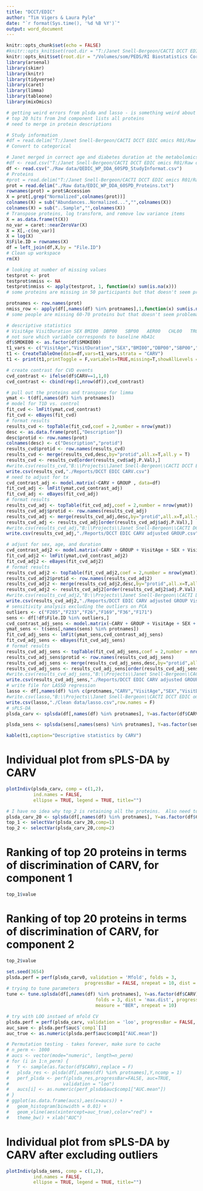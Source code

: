 ```yaml
---
title: "DCCT/EDIC"
author: "Tim Vigers & Laura Pyle"
date: "`r format(Sys.time(), '%d %B %Y')`"
output: word_document
---
```


```r
knitr::opts_chunk$set(echo = FALSE)
#knitr::opts_knit$set(root.dir = "T:/Janet Snell-Bergeon/CACTI DCCT EDIC omics R01/")
knitr::opts_knit$set(root.dir = "/Volumes/som/PEDS/RI Biostatistics Core/Shared/Shared Projects/Laura/BDC/Projects/Janet Snell-Bergeon/CACTI DCCT EDIC omics R01")
library(arsenal)
library(skimr)
library(knitr)
library(tidyverse)
library(caret)
library(limma)
library(tableone)
library(mixOmics)
```

```r

# getting weird errors from plsda and lasso - is something weird about the data?
# top 20 hits from 2nd component lists all proteins
# need to merge in protein descriptions

# Study information
#df = read.delim("T:/Janet Snell-Bergeon/CACTI DCCT EDIC omics R01/Raw data/QEDIC_WP_DDA_60SPD_StudyInformat.txt")
# Convert to categorical

# Janet merged in correct age and diabetes duration at the metabolomics visit
#df <- read.csv("T:/Janet Snell-Bergeon/CACTI DCCT EDIC omics R01/Raw data/QEDIC_WP_DDA_60SPD_StudyInformat.csv")
df <- read.csv("./Raw data/QEDIC_WP_DDA_60SPD_StudyInformat.csv")
# Proteins
#prot = read.delim("T:/Janet Snell-Bergeon/CACTI DCCT EDIC omics R01/Raw data/EDIC_WP_DDA_60SPD_Proteins.txt")
prot = read.delim("./Raw data/EDIC_WP_DDA_60SPD_Proteins.txt")
rownames(prot) = prot$Accession
X = prot[,grep("Normalized",colnames(prot))]
colnames(X) = sub("Abundances..Normalized...","",colnames(X))
colnames(X) = sub("..Sample","",colnames(X))
# Transpose proteins, log transform, and remove low variance items
X = as.data.frame(t(X))
no_var = caret::nearZeroVar(X)
X = X[,-c(no_var)]
X = log(X)
X$File.ID = rownames(X)
df = left_join(df,X,by = "File.ID")
# Clean up workspace
rm(X)

# looking at number of missing values
testprot <- prot
testprot$nmiss <- NA
testprot$nmiss <- apply(testprot, 1, function(x) sum(is.na(x)))
# some proteins are missing in 50 participants but that doesn't seem problematic

protnames <- row.names(prot)
nmiss_row <- apply(df[,names(df) %in% protnames],1,function(x) sum(is.na(x)))
# some people are missing 60-70 proteins but that doesn't seem problematic

# descriptive statistics
# VisitAge VisitDuration SEX BMI00	DBP00	SBP00	AER00	CHL00	TRG00	HDL00	LDL00 SMOKE00
# not sure which variable corresponds to baseline HbA1c
df$SMOKE00 <- as.factor(df$SMOKE00)
t1_vars <- c("VisitAge","VisitDuration","SEX","BMI00","DBP00","SBP00","AER00","CHL00","TRG00","HDL00","LDL00","SMOKE00")
t1 <- CreateTableOne(data=df,vars=t1_vars,strata = "CARV")
t1 <- print(t1,printToggle = F,varLabels=TRUE,missing=T,showAllLevels = T,test = T)

# create contrast for CVD events
cvd_contrast <- ifelse(df$CARV==1,1,0)
cvd_contrast <- cbind(rep(1,nrow(df)),cvd_contrast)

# pull out the proteins and transpose for limma
ymat <- t(df[,names(df) %in% protnames])
# model for T1D vs. control
fit_cvd <- lmFit(ymat,cvd_contrast)
fit_cvd <- eBayes(fit_cvd)
# format results
results_cvd <- topTable(fit_cvd,coef = 2,number = nrow(ymat))
desc <- as.data.frame(prot[,"Description"])
desc$protid <- row.names(prot)
colnames(desc) <- c("Description","protid")
results_cvd$protid <- row.names(results_cvd)
results_cvd <- merge(results_cvd,desc,by="protid",all.x=T,all.y = T)
results_cvd <- results_cvd[order(results_cvd$adj.P.Val),] 
#write.csv(results_cvd,"B:\\Projects\\Janet Snell-Bergeon\\CACTI DCCT EDIC omics R01\\Reports\\DCCT EDIC CARV.csv")
write.csv(results_cvd,"./Reports/DCCT EDIC CARV.csv")
# need to adjust for tx
cvd_contrast_adj <- model.matrix(~CARV + GROUP , data=df)
fit_cvd_adj <- lmFit(ymat,cvd_contrast_adj)
fit_cvd_adj <- eBayes(fit_cvd_adj)
# format results
results_cvd_adj <- topTable(fit_cvd_adj,coef = 2,number = nrow(ymat))
results_cvd_adj$protid <- row.names(results_cvd_adj)
results_cvd_adj <- merge(results_cvd_adj,desc,by="protid",all.x=T,all.y = T)
results_cvd_adj <- results_cvd_adj[order(results_cvd_adj$adj.P.Val),] 
#write.csv(results_cvd_adj,"B:\\Projects\\Janet Snell-Bergeon\\CACTI DCCT EDIC omics R01\\Reports\\DCCT EDIC CARV adjusted GROUP.csv")
write.csv(results_cvd_adj,"./Reports/DCCT EDIC CARV adjusted GROUP.csv")

# adjust for sex, age, and duration
cvd_contrast_adj2 <- model.matrix(~CARV + GROUP + VisitAge + SEX + VisitDuration , data=df)
fit_cvd_adj2 <- lmFit(ymat,cvd_contrast_adj2)
fit_cvd_adj2 <- eBayes(fit_cvd_adj2)
# format results
results_cvd_adj2 <- topTable(fit_cvd_adj2,coef = 2,number = nrow(ymat))
results_cvd_adj2$protid <- row.names(results_cvd_adj2)
results_cvd_adj2 <- merge(results_cvd_adj2,desc,by="protid",all.x=T,all.y = T)
results_cvd_adj2 <- results_cvd_adj2[order(results_cvd_adj2$adj.P.Val),] 
#write.csv(results_cvd_adj2,"B:\\Projects\\Janet Snell-Bergeon\\CACTI DCCT EDIC omics R01\\Reports\\DCCT EDIC CARV adjusted GROUP VisitAge SEX Visit Duration.csv")
write.csv(results_cvd_adj2,"./Reports/DCCT EDIC CARV adjusted GROUP VisitAge SEX Visit Duration.csv")
# sensitivity analysis excluding the outliers on PCA
outliers <- c("F205","F233","F26","F169","F36","F171")
sens <- df[!df$File.ID %in% outliers,]
cvd_contrast_adj_sens <- model.matrix(~CARV + GROUP + VisitAge + SEX + VisitDuration , data=sens)
ymat_sens <- t(sens[,names(sens) %in% protnames])
fit_cvd_adj_sens <- lmFit(ymat_sens,cvd_contrast_adj_sens)
fit_cvd_adj_sens <- eBayes(fit_cvd_adj_sens)
# format results
results_cvd_adj_sens <- topTable(fit_cvd_adj_sens,coef = 2,number = nrow(ymat))
results_cvd_adj_sens$protid <- row.names(results_cvd_adj_sens)
results_cvd_adj_sens <- merge(results_cvd_adj_sens,desc,by="protid",all.x=T,all.y = T)
results_cvd_adj_sens <- results_cvd_adj_sens[order(results_cvd_adj_sens$adj.P.Val),] 
#write.csv(results_cvd_adj_sens,"B:\\Projects\\Janet Snell-Bergeon\\CACTI DCCT EDIC omics R01\\Reports\\DCCT EDIC CARV adjusted GROUP VisitAge SEX Visit Duration sensitivity analysis excluding outliers.csv")
write.csv(results_cvd_adj_sens,"./Reports/DCCT EDIC CARV adjusted GROUP VisitAge SEX Visit Duration sensitivity analysis excluding outliers.csv")
# write file for LASSO regression
lasso <- df[,names(df) %in% c(protnames,"CARV","VisitAge","SEX","VisitDuration")]
#write.csv(lasso,"B:\\Projects\\Janet Snell-Bergeon\\CACTI DCCT EDIC omics R01\\Clean data\\lasso.csv",row.names = F)
write.csv(lasso,"./Clean data/lasso.csv",row.names = F)
# sPLS-DA
plsda_carv <- splsda(df[,names(df) %in% protnames], Y=as.factor(df$CARV),ncomp = 2)

plsda_sens <- splsda(sens[,names(sens) %in% protnames], Y=as.factor(sens$CARV),ncomp = 2)

```

```r
kable(t1,caption="Descriptive statistics by CARV")
```

# Individual plot from sPLS-DA by CARV

```r
plotIndiv(plsda_carv, comp = c(1,2),
          ind.names = FALSE, 
          ellipse = TRUE, legend = TRUE, title="")
```

```r
# I have no idea why top_2 is retaining all the proteins.  Also need to merge in the protein names
plsda_carv_20 <- splsda(df[,names(df) %in% protnames], Y=as.factor(df$CARV),ncomp = 2,keepX = c(20,20))
top_1 <- selectVar(plsda_carv_20,comp=1)
top_2 <- selectVar(plsda_carv_20,comp=2)
```

# Ranking of top 20 proteins in terms of discrimination of CARV, for component 1

```r
top_1$value
```

# Ranking of top 20 proteins in terms of discrimination of CARV, for component 2

```r
top_2$value
```

```r
set.seed(3654)
plsda.perf = perf(plsda_carv0, validation = 'Mfold', folds = 3, 
                             progressBar = FALSE, nrepeat = 10, dist = 'max.dist',auc=TRUE)
# trying to tune parameters
tune <- tune.splsda(df[,names(df) %in% protnames], Y=as.factor(df$CARV),ncomp = 4,validation = 'Mfold',
                                 folds = 3, dist = 'max.dist', progressBar = FALSE,
                                 measure = "BER", nrepeat = 10)

# try with LOO instaed of mfold CV
plsda.perf = perf(plsda_carv, validation = 'loo', progressBar = FALSE, auc=TRUE)
auc_save <- plsda.perf$auc$`comp1`[1]    
auc_true <- as.numeric(plsda.perf$auc$comp1["AUC.mean"])
```

```r
# Permutation testing - takes forever, make sure to cache
# n_perm <- 1000
# aucs <- vector(mode="numeric", length=n_perm)
# for (i in 1:n_perm) {
#   Y <- sample(as.factor(df$CARV),replace = F)
#   plsda_res <- plsda(df[,names(df) %in% protnames],Y,ncomp = 1)
#   perf_plsda <- perf(plsda_res,progressBar=FALSE, auc=TRUE,
#                    validation = "loo")
#   aucs[i] <- as.numeric(perf_plsda$auc$comp1["AUC.mean"])
# }
# ggplot(as.data.frame(aucs),aes(x=aucs)) + 
#   geom_histogram(binwidth = 0.01) + 
#   geom_vline(aes(xintercept=auc_true),color="red") + 
#   theme_bw() + xlab("AUC")
```

# Individual plot from sPLS-DA by CARV after excluding outliers

```r
plotIndiv(plsda_sens, comp = c(1,2),
          ind.names = FALSE, 
          ellipse = TRUE, legend = TRUE, title="")
```


